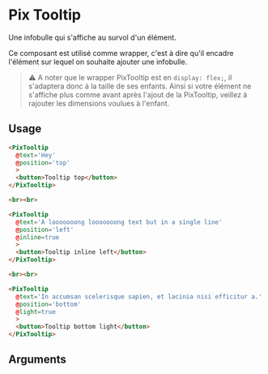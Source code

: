 
<Meta
  title='Basics/Tooltip'
  component='PixTooltip'
  decorators={[centered]}
  argTypes={stories.argTypes}
/>

# Pix Tooltip

Une infobulle qui s'affiche au survol d'un élément.

Ce composant est utilisé comme wrapper, c'est à dire qu'il encadre l'élément sur lequel on souhaite ajouter une infobulle.

> ⚠️ A noter que le wrapper PixTooltip est en `display: flex;`, il s'adaptera donc à la taille de ses enfants. Ainsi si votre élément ne s'affiche plus comme avant après l'ajout de la PixTooltip, veillez à rajouter les dimensions voulues à l'enfant.

<Canvas>
  <Story name="Tooltip" story={stories.tooltip} height="160px" />
</Canvas>

## Usage

```html
<PixTooltip
  @text='Hey'
  @position='top'
  >
  <button>Tooltip top</button>
</PixTooltip>

<br><br>

<PixTooltip
  @text='A looooooong looooooong text but in a single line'
  @position='left'
  @inline=true
  >
  <button>Tooltip inline left</button>
</PixTooltip>

<br><br>

<PixTooltip
  @text='In accumsan scelerisque sapien, et lacinia nisi efficitur a.'
  @position='bottom'
  @light=true
  >
  <button>Tooltip bottom light</button>
</PixTooltip>
```

## Arguments

<ArgsTable story="Tooltip" />

